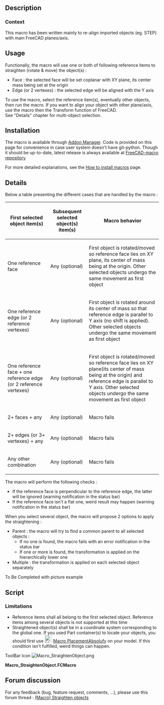 <languages/>

{{Macro
|Name=StraightenObject
|Icon=Macro_StraightenObject.png
|Description=This macro align an object with FreeCAD coordinate system according reference items (face/edge)<br/>This macro has been written mainly to re-align imported objects (eg. STEP) with main FreeCAD planes/axis.<br/>To use the macro, select the reference item(s), eventually other objects, then run the macro. If you want to align your object with other plane/axis, use the macro then the Transform function of FreeCAD.<br/>
See "Details" chapter for multi-object selection.
|Author=OpenBrain
|Date=2019-06-10
|Version=0.8
|FCVersion= 0.17+
|Download=[https://wiki.freecad.org/images/c/c9/Macro_StraightenObject.png ToolBar Icon]
|SeeAlso=[[Macro_PlacementAbsolufy|Macro PlacementAbsolufy]]
}}

==Description==

===Context===

This macro has been written mainly to re-align imported objects (eg. STEP) with main FreeCAD planes/axis.

==Usage==

Functionally, the macro will use one or both of following reference items to straighten (rotate & move) the object(s) :
* Face : the selected face will be set coplanar with XY plane, its center mass being set at the origin
* Edge (or 2 vertexes) : the selected edge will be aligned with the Y axis

To use the macro, select the reference item(s), eventually other objects, then run the macro. If you want to align your object with other plane/axis, use the macro then the Transform function of FreeCAD.<br/>
See "Details" chapter for multi-object selection.

==Installation==

The macro is available through [[Std AddonMgr|Addon Manager]]. Code is provided on this page for convenience in case user system doesn't have git-python. Though it should be up-to-date, latest release is always available at [https://github.com/FreeCAD/FreeCAD-macros/blob/master/Utility/StraightenObject.FCMacro FreeCAD-macro repository]

For more detailed explanations, see the [[How_to_install_macros|How to install macros]] page.

==Details==

Below a table presenting the different cases that are handled by the macro :
{| class="wikitable"
! First selected object item(s) !! Subsequent selected object(s) item(s) !! Macro behavior
|-
| One reference face || Any (optional) || First object is rotated/moved so reference face lies on XY plane, its center of mass being at the origin. Other selected objects undergo the same movement as first object
|-
| One reference edge (or 2 reference vertexes) || Any (optional) || First object is rotated around its center of mass so that reference edge is parallel to Y axis (no shift is applied). Other selected objects undergo the same movement as first object
|-
| One reference face + one reference edge (or 2 reference vertexes) || Any (optional) || First object is rotated/moved so reference face lies on XY plane(its center of mass being at the origin) and reference edge is parallel to Y axis. Other selected objects undergo the same movement as first object
|-
| 2+ faces + any || Any (optional) || Macro fails
|-
| 2+ edges (or 3+ vertexes) + any || Any (optional) || Macro fails
|-
| Any other combination || Any (optional) || Macro fails
|}

The macro will perform the following checks :
* If the reference face is perpendicular to the reference edge, the latter will be ignored (warning notification in the status bar)
* If the reference face isn't a flat one, weird result may happen (warning notification in the status bar)

When you select several object, the macro will propose 2 options to apply the straightening :
* Parent : the macro will try to find a common parent to all selected objects :
** If no one is found, the macro fails with an error notification in the status bar
** If one or more is found, the transformation is applied on the hierarchically lower one
* Multiple : the transformation is applied on each selected object separately

To Be Completed with picture example

==Script==

===Limitations===

* Reference items shall all belong to the first selected object. Reference items among several objects is not supported at this time
* Straightened object(s) shall be in a coordinate system corresponding to the global one. If you used Part container(s) to locate your objects, you should first use [[Image:Macro_PlacementAbsolufy.png|24px]] [[Macro_PlacementAbsolufy|Macro PlacementAbsolufy]] on your model. If this condition isn't fulfilled, weird things can happen.

ToolBar Icon [[Image:Macro_StraightenObject.png]]

'''Macro_StraightenObject.FCMacro'''

{{MacroCode|code=
#!/usr/bin/python
#####################################
# Copyright (c) openBrain 2019
# Licensed under LGPL v2
#
# This FreeCAD macro will straighten an object vs. root origin based on a selected face or/and a selected edge (or 2 selected vertices)
# * If only a face is selected -> Center of mass of the face is set at origin, and normal to face at this same point is aligned with Z axis
# * If only an edge is selected (or 2 vertices) -> Object is rotated around Z axis (centered at the bounding box center) so that the virtual line between the 2 edge endpoints (or between the 2 vertices) is aligned with X axis
# * If both a face and an edge (or 2 vertices) are selected, both previous effects are applied (at the difference that the Z rotation in centered on the face center of mass)
#
# Selected reference items shall belong to the same object
#
# Main use of the macro is to re-align imported objects with the FreeCAD origin
#
# Version history :
# *0.8 : some typo improvement + commenting for official PR
# *0.75 : adding transaction for correct undo management
# *0.7 : multiple objects support (LIMITATION : reference items shall all belong to first object)(LIMITATION : unexpected results may happen if selected objects are in different coordinate systems)
# *0.6 : change way of reaching PartDesign Body, older has trouble with objects contained in a part
# *0.51 : change reference face alignment so it is considered a bottom face rather than a top one
# *0.5 : beta release
#
#####################################

__Name__ = 'StraigthenObject'
__Comment__ = 'Straighten an object by a face and/or an edge (or 2 vertices)'
__Author__ = 'openBrain'
__Version__ = '0.8'
__Date__ = '2019-06-10'
__License__ = 'LGPL v2'
__Web__ = 'https://wiki.freecad.org/Macro_StraightenObject'
__Wiki__ = 'https://wiki.freecad.org/Macro_StraightenObject'
__Icon__ = ''
__Help__ = 'Select face and/or edge to guide object straightening then run the macro'
__Status__ = 'Beta'
__Requires__ = 'FreeCAD >= 0.17'
__Communication__ = 'https://forum.freecad.org/viewtopic.php?f=22&t=35191'

__dbg__ = False #True for debugging

from PySide import QtGui

def cslM(msg):
    FreeCAD.Console.PrintMessage('\n')
    FreeCAD.Console.PrintMessage(msg)

def cslW(msg):
    FreeCAD.Console.PrintMessage('\n')
    FreeCAD.Console.PrintWarning(msg)

def cslE(msg):
    FreeCAD.Console.PrintMessage('\n')
    FreeCAD.Console.PrintError(msg)

def cslD(msg):
    if __dbg__:
        FreeCAD.Console.PrintMessage('\n')
        FreeCAD.Console.PrintMessage("Debug : " + str(msg))

_0Vec_ = FreeCAD.Vector(0, 0, 0)
_XVec_ = FreeCAD.Vector(1, 0, 0)
_YVec_ = FreeCAD.Vector(0, 1, 0)
_ZVec_ = FreeCAD.Vector(0, 0, 1)

if __dbg__:  ##Clear report view in debug mode
    FreeCADGui.getMainWindow().findChild(QtGui.QTextEdit, "Report view").clear()

cslM("Starting Straighten Object macro")
cslD("Getting selected objects to define targets")

selError = False #true if incorrect selection made
cancelOp = False #true if operation canceled by user

if len(FreeCADGui.Selection.getSelection()) > 1: #if several objet selected
    cslD("Multiple objects selected, asking user what to do")
    msgb = QtGui.QMessageBox() ##create a message box to ask for user choice & populate it
    msgb.setWindowTitle("Multiple objects selected")
    msgb.setText("""You have selected multiple objects
        This is experimental feature, unexpected results may happen if objects are in different coordinate systems
        Click 'Parent' to try to find a common parent and apply transformation to it
        Click 'Multiple' to apply transformation on all objects individually
        Click 'Cancel' to cancel operation""")
    msgb.setInformativeText("!!! Reference face and/or line shall belong to the 1st selected object !!!")
    msgb.setIcon(QtGui.QMessageBox.Question)
    pbut = msgb.addButton("Parent", QtGui.QMessageBox.AcceptRole) #button for 'Parent' mode
    mbut = msgb.addButton("Multiple", QtGui.QMessageBox.AcceptRole) #button for "Multiple' mode
    cbut = msgb.addButton("Cancel", QtGui.QMessageBox.RejectRole) #button to cancel operation
    msgb.exec_() #display message box
    if msgb.clickedButton() == pbut: #if 'Parent' mode selected
        cslD("Parent mode selected, will search for a common one")
        plist = FreeCADGui.Selection.getSelection()[0].InListRecursive #initialize the parent list
        for obj in FreeCADGui.Selection.getSelection(): #for each object in selection
            plist = list(set(plist).intersection(obj.InListRecursive)) #search common parent with previous objects
        cslD("Found common parent(s) : " + str([str(p.Label) for p in plist]) + " / if several, choose the first one")
        if len(plist) == 0: #if no common parent found
            selError = True
            cslE("No common parent found")
        else: #if common parent found
            target = [plist[0]] #take the lowest level one as target
            cslD("Selected parent as target : " + str(target[0].Label))
    elif msgb.clickedButton() == mbut: #if 'Multiple' mode selected
        cslD("Multiple mode selected, will apply on all objects")
        target = FreeCADGui.Selection.getSelection() #take all selection as target
    else: #if operation canceled
        cancelOp = True
        cslD("Operation canceled by user")
elif len(FreeCADGui.Selection.getSelection()) == 1: #if only one object selected
    target = FreeCADGui.Selection.getSelection() #take it as target
else: #no object selected
    selError = True
    cslE("No object selected")

if not(selError or cancelOp): #if a valid selection is available
    cslD("Target(s) after mode application : " + str(target[0].Label))
    cslD("Checking if PartDesign feature selected")
    for cnt, t in enumerate(target): #going through the targets
        try:
            while str(t.TypeId)[:10] == 'PartDesign' and str(t.TypeId) != 'PartDesign::Body': #while object is in a PartDesign and is not the Body
                t = t.getParentGeoFeatureGroup() #try its parent as new target
        except: #if a PartDesign object has no containing Body
            selError = True
            cslE("Found a PartDesign object not in a Body")
            break
        target[cnt] = t #update target

    target = list(set(target).intersection(target)) #remove duplicates to prevent applying 2 times transformation on same object
    cslD("Final target(s) : " + str([str(t.Label) for t in target]))

    cslD("Getting reference items")

    refFaceDef = False #true if a reference face is selected
    refPt1Def = False #true if one reference point is found selected
    refPt2Def = False #true if another reference point is found selected

    cslD("Subobjects : " +str(FreeCADGui.Selection.getSelectionEx()[0].SubElementNames))
    for selItem in FreeCADGui.Selection.getSelectionEx()[0].SubObjects: #going through selected items of first object
        if isinstance(selItem, Part.Face): #if it's a face
            if not refFaceDef: #if reference face not yet defined
                refFace = selItem #define it
                refFaceDef = True #and remember
            else:
                selError = True #too much faces selected
                cslE("Too much reference faces selected")
        elif isinstance(selItem, Part.Edge): #if it's an edge
            if not refPt1Def and not refPt2Def: #if reference points not yet defined
                refPt1 = selItem.Vertexes[0] #define 1st reference point as first edge point
                refPt1Def = True #and remember
                refPt2 = selItem.Vertexes[len(selItem.Vertexes)-1] #define 2nd reference point as last edge point
                refPt2Def = True #and remember
            else:
                selError = True #too much points selected
                cslE("Too much reference points selected (vertices or edges)")
        elif isinstance(selItem, Part.Vertex): #if it's a vertex
            if not refPt1Def: #if 1st reference point not yet defined
                refPt1 = selItem #define it
                refPt1Def = True #and remember
            elif not refPt2Def: #if 2nd reference point not yet defined
                refPt2 = selItem #define it
                refPt2Def = True #and remember
            else:
                selError = True #too much points selected
                cslE("Too much reference points selected (vertices or edges)")
        else:
            selError = True #incorrect type of item selected
            cslE("Incorrect type of item selected")

if cancelOp:
    cslM("Operation canceled by user ... exiting")
elif selError or (bool(refPt1Def) != bool(refPt2Def)) or (not (refPt1Def or refPt2Def or refFaceDef)): #if selection error or only one reference point defined or no reference face/point defined
    cslE("Selection error : see report view & documentation for more details ... Exiting")
else:
    FreeCAD.ActiveDocument.openTransaction("Straighten objects") #open new transaction for undo management
    cslD("Starting Transformation")
    obj = FreeCADGui.Selection.getSelection()[0] # take as reference the first object selected for transformation
    shiftVec = _0Vec_ #no shift move by defaut
    faceRot = FreeCAD.Rotation(_ZVec_, _ZVec_) #no reference rotation by default
    lineRot = FreeCAD.Rotation(_ZVec_, _ZVec_) #no reference line by default
    normVec = _ZVec_ #normal is the Z axis by default
    rotCenter = obj.Shape.BoundBox.Center #center of rotation at object bounding box center by default
    warning = False #True if a warning appears

    if refFaceDef: #if a reference face has been defined
        cslD("A reference face is available")
        faceCurv = refFace.curvatureAt(refFace.Surface.parameter(refFace.CenterOfMass)[0], refFace.Surface.parameter(refFace.CenterOfMass)[1]) #calculating face curvature at center of mass
        cslD("Curvature : " + str(faceCurv))
        if faceCurv != (0, 0): #if reference face is not flat at its center of mass
            warning = True
            cslW("Reference face is not flat at its center of mass, unexpected results may happen") #warn user about it
        rotCenter = refFace.CenterOfMass #changing center of rotation to center of mass of reference face
        shiftVec -= refFace.CenterOfMass #the reference face will be centered
        normVec = refFace.normalAt(refFace.Surface.parameter(refFace.CenterOfMass)[0], refFace.Surface.parameter(refFace.CenterOfMass)[1]) #getting normal vector at face center of mass
        faceRot = FreeCAD.Rotation(normVec, -_ZVec_) #calculate needed rotation to align the reference face with Z axis
        for t in target:
            t.Placement = FreeCAD.Placement(_0Vec_, faceRot, rotCenter).multiply(t.Placement) #rotate targets to align reference face normal with Z axis
        cslD("Targets rotated to match reference face normal with Z axis")
    if refPt1Def: #if reference points have been defined
        cslD("Reference points are available")
        lineVec = refPt2.Point - refPt1.Point #calculate vector (reference line) defined by reference points
        lineVecMod = faceRot.multVec(lineVec) #reference line has maybe been modified by previous object rotation
        lineNorm = lineVecMod.projectToPlane(_0Vec_, _ZVec_) #calculate line projection on XY plane
        cslD("Normality : " + str(lineNorm))
        if lineNorm == _0Vec_: #if reference line is perpendicular to rotating plane
            warning = True
            cslW("Line reference is aligned with normal, line alignment will be ignored") #warn user about it
        else:
            lineRot = FreeCAD.Rotation(lineNorm, _XVec_) #calculate needed rotation to align with X axis
            for t in target:
                t.Placement = FreeCAD.Placement(_0Vec_, lineRot, rotCenter).multiply(t.Placement) #rotate targets to align reference line with X axis
            cslD("Targets rotated to match reference line with X axis")

    for t in target:
        t.Placement.move(shiftVec) #finally shift targets if needed
    cslD("Targets shift")
    FreeCAD.ActiveDocument.commitTransaction() #commit transaction
    if warning:
        cslW("Macro terminated with warning(s), see report view & documentation for more details")
    else :
        cslM("Macro terminated correctly")
      
}}

==Forum discussion==

For any feedback (bug, feature request, comments, ...), please use this forum thread : [https://forum.freecad.org/viewtopic.php?f=22&t=35191 (Macro) Straighten objects]